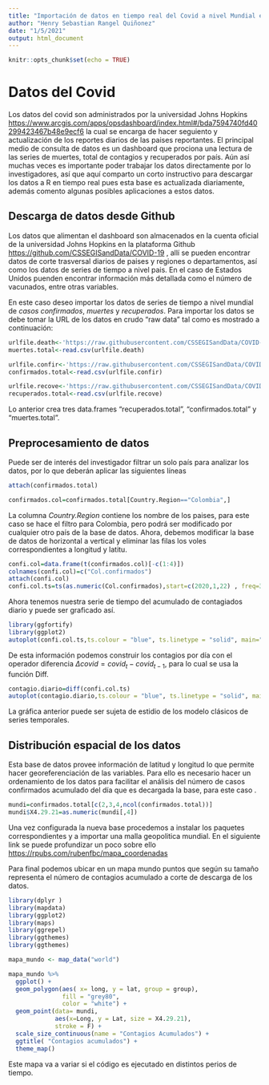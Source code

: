 ```yaml
---
title: "Importación de datos en tiempo real del Covid a nivel Mundial en el lenguaje R"
author: "Henry Sebastian Rangel Quiñonez"
date: "1/5/2021"
output: html_document
---
```


```r
knitr::opts_chunk$set(echo = TRUE)
```

# Datos del Covid

Los datos del covid son administrados por la universidad Johns Hopkins <https://www.arcgis.com/apps/opsdashboard/index.html#/bda7594740fd40299423467b48e9ecf6> la cual se encarga de hacer seguiento y actualización de los reportes diarios de las paises reportantes. El principal medio de consulta de datos es un dashboard que prociona una lectura de las series de muertes, total de contagios y recuperados por país. Aún así muchas veces es importante poder trabajar los datos directamente por lo investigadores, así que aquí comparto un corto instructivo para descargar los datos a R en tiempo real pues esta base es actualizada diariamente, además comento algunas posibles aplicaciones a estos datos.

## Descarga de datos desde Github

Los datos que alimentan el dashboard son almacenados en la cuenta oficial de la universidad Johns Hopkins en la plataforma Github <https://github.com/CSSEGISandData/COVID-19> , allí se pueden encontrar datos de corte trasversal diarios de paises y regiones o departamentos, así como los datos de series de tiempo a nivel pais. En el caso de Estados Unidos puenden encontrar información más detallada como el número de vacunados, entre otras variables.

En este caso deseo importar los datos de series de tiempo a nivel mundial de *casos confirmados*, *muertes* y *recuperados*. Para importar los datos se debe tomar la URL de los datos en crudo "raw data" tal como es mostrado a continuación:

```r
urlfile.death<-'https://raw.githubusercontent.com/CSSEGISandData/COVID-19/master/csse_covid_19_data/csse_covid_19_time_series/time_series_covid19_deaths_global.csv'
muertes.total<-read.csv(urlfile.death)

urlfile.confir<-'https://raw.githubusercontent.com/CSSEGISandData/COVID-19/master/csse_covid_19_data/csse_covid_19_time_series/time_series_covid19_confirmed_global.csv'
confirmados.total<-read.csv(urlfile.confir)

urlfile.recove<-'https://raw.githubusercontent.com/CSSEGISandData/COVID-19/master/csse_covid_19_data/csse_covid_19_time_series/time_series_covid19_deaths_global.csv'
recuperados.total<-read.csv(urlfile.recove)

```

Lo anterior crea tres data.frames "recuperados.total", "confirmados.total" y "muertes.total".

## Preprocesamiento de datos

Puede ser de interés del investigador filtrar un solo país para analizar los datos, por lo que deberán aplicar las siguientes líneas

```r
attach(confirmados.total)

```

```r

confirmados.col=confirmados.total[Country.Region=="Colombia",]

```
La columna *Country.Region* contiene los nombre de los paises, para este caso se hace el filtro para Colombia, pero podrá ser modificado por cualquier otro país de la base de datos. Ahora, debemos modificar la base de datos de horizontal a vertical y eliminar las filas los voles correspondientes a longitud y latitu.

```r
confi.col=data.frame(t(confirmados.col)[-c(1:4)])
colnames(confi.col)=c("Col.confirmados")
attach(confi.col)
confi.col.ts=ts(as.numeric(Col.confirmados),start=c(2020,1,22) , freq=365 )
```

Ahora tenemos nuestra serie de tiempo del acumulado de contagiados diario y puede ser graficado así.

```r
library(ggfortify)
library(ggplot2)
autoplot(confi.col.ts,ts.colour = "blue", ts.linetype = "solid", main="Contagios acumulados Colombia")
```

De esta información podemos construir los contagios por día con el operador diferencia $\Delta covid= covid_t-covid_{t-1}$, para lo cual se usa la función Diff.

```r
contagio.diario=diff(confi.col.ts)
autoplot(contagio.diario,ts.colour = "blue", ts.linetype = "solid", main="Contagios por dias en Colombia" )
```

La gráfica anterior puede ser sujeta de estidio de los modelo clásicos de series temporales.

## Distribución espacial de los datos

Esta base de datos provee información de latitud y longitud lo que permite hacer georeferenciación de las variables. Para ello es necesario hacer un ordenamiento de los datos para facilitar el análisis del número de casos confirmados acumulado del día que es decargada la base, para este caso \today.

```r
mundi=confirmados.total[c(2,3,4,ncol(confirmados.total))]
mundi$X4.29.21=as.numeric(mundi[,4])
```

Una vez configurada la nueva base procedemos a instalar los paquetes correspondientes y a importar una malla geopolitica mundial. En el siguiente link se puede profundizar un poco sobre ello <https://rpubs.com/rubenfbc/mapa_coordenadas>

Para final podemos ubicar en un mapa mundo puntos que según su tamaño representa el número de contagios acumulado a corte de descarga de los datos.

```r
library(dplyr )
library(mapdata)
library(ggplot2)
library(maps)
library(ggrepel)
library(ggthemes)
library(ggthemes)

mapa_mundo <- map_data("world")

mapa_mundo %>%
  ggplot() +
  geom_polygon(aes( x= long, y = lat, group = group),
               fill = "grey80",
               color = "white") +
  geom_point(data= mundi, 
             aes(x=Long, y = Lat, size = X4.29.21), 
             stroke = F) +
  scale_size_continuous(name = "Contagios Acumulados") +
  ggtitle( "Contagios acumulados") +
  theme_map()
```

Este mapa va a variar si el código es ejecutado en distintos perios de tiempo.
